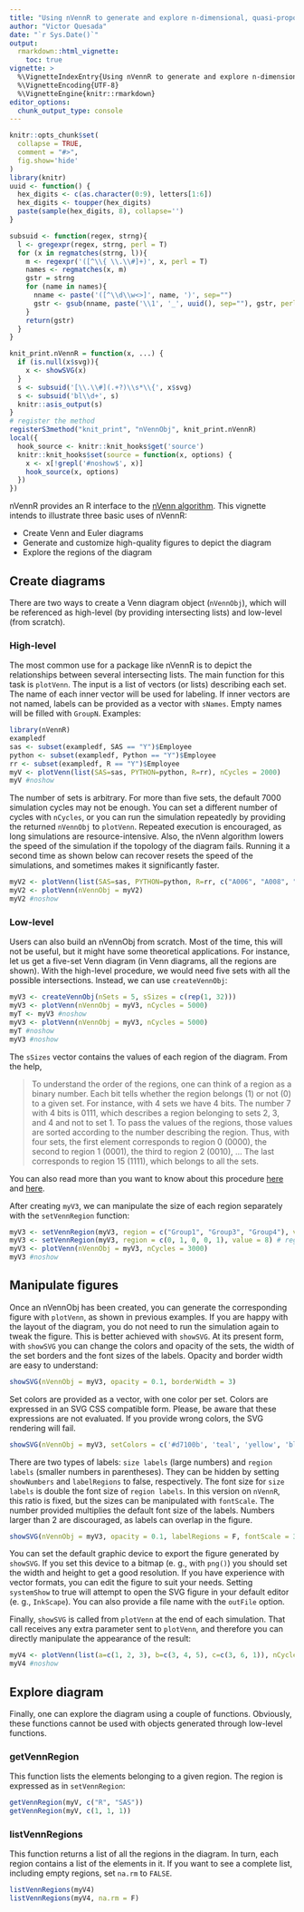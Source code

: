 ```yaml
---
title: "Using nVennR to generate and explore n-dimensional, quasi-proportional Venn diagrams"
author: "Victor Quesada"
date: "`r Sys.Date()`"
output:
  rmarkdown::html_vignette:
    toc: true
vignette: >
  %\VignetteIndexEntry{Using nVennR to generate and explore n-dimensional, quasi-proportional Venn diagrams}
  %\VignetteEncoding{UTF-8}
  %\VignetteEngine{knitr::rmarkdown}
editor_options: 
  chunk_output_type: console
---
```



```r
knitr::opts_chunk$set(
  collapse = TRUE,
  comment = "#>",
  fig.show='hide'
)
library(knitr)
uuid <- function() {
  hex_digits <- c(as.character(0:9), letters[1:6])
  hex_digits <- toupper(hex_digits)
  paste(sample(hex_digits, 8), collapse='')
}

subsuid <- function(regex, strng){
  l <- gregexpr(regex, strng, perl = T)
  for (x in regmatches(strng, l)){ 
    m <- regexpr('([^\\{ \\.\\#]+)', x, perl = T)
    names <- regmatches(x, m)
    gstr = strng
    for (name in names){
      nname <- paste('([^\\d\\w<>]', name, ')', sep="")
      gstr <- gsub(nname, paste('\\1', '_', uuid(), sep=""), gstr, perl = T) 
    }
    return(gstr)
  }
}

knit_print.nVennR = function(x, ...) {
  if (is.null(x$svg)){
    x <- showSVG(x)
  }
  s <- subsuid('[\\.\\#](.+?)\\s*\\{', x$svg)
  s <- subsuid('bl\\d+', s)
  knitr::asis_output(s)
}
# register the method
registerS3method("knit_print", "nVennObj", knit_print.nVennR)
local({
  hook_source <- knitr::knit_hooks$get('source')
  knitr::knit_hooks$set(source = function(x, options) {
    x <- x[!grepl('#noshow$', x)]
    hook_source(x, options)
  })
})
```

nVennR provides an R interface to the [nVenn algorithm](https://academic.oup.com/bioinformatics/article/34/13/2322/4904268). This vignette intends to illustrate three basic uses of nVennR:

* Create Venn and Euler diagrams
* Generate and customize high-quality figures to depict the diagram
* Explore the regions of the diagram

## Create diagrams
There are two ways to create a Venn diagram object (`nVennObj`), which will be referenced as high-level (by providing intersecting lists) and low-level (from scratch).

### High-level

The most common use for a package like nVennR is to depict the relationships between several intersecting lists. The main function for this task is `plotVenn`. The input is a list of vectors (or lists) describing each set. The name of each inner vector will be used for labeling. If inner vectors are not named, labels can be provided as a vector with `sNames`. Empty names will be filled with `GroupN`. Examples:

```r
library(nVennR)
exampledf
sas <- subset(exampledf, SAS == "Y")$Employee
python <- subset(exampledf, Python == "Y")$Employee
rr <- subset(exampledf, R == "Y")$Employee
myV <- plotVenn(list(SAS=sas, PYTHON=python, R=rr), nCycles = 2000)
myV #noshow

```

The number of sets is arbitrary. For more than five sets, the default 7000 simulation cycles may not be enough. You can set a different number of cycles with `nCycles`, or you can run the simulation repeatedly by providing the returned `nVennObj` to `plotVenn`. Repeated execution is encouraged, as long simulations are resource-intensive. Also, the nVenn algorithm lowers the speed of the simulation if the topology of the diagram fails. Running it a second time as shown below can recover resets the speed of the simulations, and sometimes makes it significantly faster.

```r
myV2 <- plotVenn(list(SAS=sas, PYTHON=python, R=rr, c("A006", "A008", "A011", "Unk"), c("A011", "Unk", "A101", "A006", "A000"), c("A101", "A006", "A008")))
myV2 <- plotVenn(nVennObj = myV2)
myV2 #noshow

```

### Low-level
Users can also build an nVennObj from scratch. Most of the time, this will not be useful, but it might have some theoretical applications. For instance, let us get a five-set Venn diagram (in Venn diagrams, all the regions are shown). With the high-level procedure, we would need five sets with all the possible intersections. Instead, we can use `createVennObj`:

```r
myV3 <- createVennObj(nSets = 5, sSizes = c(rep(1, 32)))
myV3 <- plotVenn(nVennObj = myV3, nCycles = 5000)
myT <- myV3 #noshow
myV3 <- plotVenn(nVennObj = myV3, nCycles = 5000)
myT #noshow
myV3 #noshow
```

The `sSizes` vector contains the values of each region of the diagram. From the help,

>To understand the order of the regions, one can think of a region as a binary number. Each bit tells whether the region belongs (1) or not (0) to a given set. For instance, with 4 sets we have 4 bits. The number 7 with 4 bits is 0111, which describes a region belonging to sets 2, 3, and 4 and not to set 1. To pass the values of the regions, those values are sorted according to the number describing the region. Thus, with four sets, the first element corresponds to region 0 (0000), the second to region 1 (0001), the third to region 2 (0010), ... The last corresponds to region 15 (1111), which belongs to all the sets.

You can also read more than you want to know about this procedure [here](https://github.com/vqf/nVenn) and [here](http://degradome.uniovi.es/vqf/SCD.html).

After creating `myV3`, we can manipulate the size of each region separately with the `setVennRegion` function:

```r
myV3 <- setVennRegion(myV3, region = c("Group1", "Group3", "Group4"), value = 4) # region equivalent to c(1, 0, 1, 1, 0)
myV3 <- setVennRegion(myV3, region = c(0, 1, 0, 0, 1), value = 8) # region equivalent to c("Group2", "Group5")
myV3 <- plotVenn(nVennObj = myV3, nCycles = 3000)
myV3 #noshow
```

## Manipulate figures

Once an nVennObj has been created, you can generate the corresponding figure with `plotVenn`, as shown in previous examples. If you are happy with the layout of the diagram, you do not need to run the simulation again to tweak the figure. This is better achieved with `showSVG`. At its present form, with `showSVG` you can change the colors and opacity of the sets, the width of the set borders and the font sizes of the labels.
Opacity and border width are easy to understand:

```r
showSVG(nVennObj = myV3, opacity = 0.1, borderWidth = 3)
```

Set colors are provided as a vector, with one color per set. Colors are expressed in an SVG CSS compatible form. Please, be aware that these expressions are not evaluated. If you provide wrong colors, the SVG rendering will fail.

```r
showSVG(nVennObj = myV3, setColors = c('#d7100b', 'teal', 'yellow', 'black', '#2b55b7'))
```

There are two types of labels: `size labels` (large numbers) and `region labels` (smaller numbers in parentheses). They can be hidden by setting `showNumbers` and `labelRegions` to false, respectively. The font size for `size labels` is double the font size of `region labels`. In this version on `nVennR`, this ratio is fixed, but the sizes can be manipulated with `fontScale`. The number provided multiplies the default font size of the labels. Numbers larger than 2 are discouraged, as labels can overlap in the figure.

```r
showSVG(nVennObj = myV3, opacity = 0.1, labelRegions = F, fontScale = 3) # Avoid overlaps by hiding region labels
```

You can set the default graphic device to export the figure generated by `showSVG`. If you set this device to a bitmap (e. g., with `png()`) you should set the width and height to get a good resolution. If you have experience with vector formats, you can edit the figure to suit your needs. Setting `systemShow` to true will attempt to open the SVG figure in your default editor (e. g., `InkScape`). You can also provide a file name with the `outFile` option. 

Finally, `showSVG` is called from `plotVenn` at the end of each simulation. That call receives any extra parameter sent to `plotVenn`, and therefore you can directly manipulate the appearance of the result:

```r
myV4 <- plotVenn(list(a=c(1, 2, 3), b=c(3, 4, 5), c=c(3, 6, 1)), nCycles = 2000, setColors=c('red', 'green', 'blue'), labelRegions=F, fontScale=2, opacity=0.2, borderWidth=2)
myV4 #noshow
```

## Explore diagram

Finally, one can explore the diagram using a couple of functions. Obviously, these functions cannot be used with objects generated through low-level functions.

### getVennRegion

This function lists the elements belonging to a given region. The region is expressed as in `setVennRegion`:

```r
getVennRegion(myV, c("R", "SAS"))
getVennRegion(myV, c(1, 1, 1))
```

### listVennRegions

This function returns a list of all the regions in the diagram. In turn, each region contains a list of the elements in it. If you want to see a complete list, including empty regions, set `na.rm` to `FALSE`.

```r

listVennRegions(myV4)
listVennRegions(myV4, na.rm = F)
```
